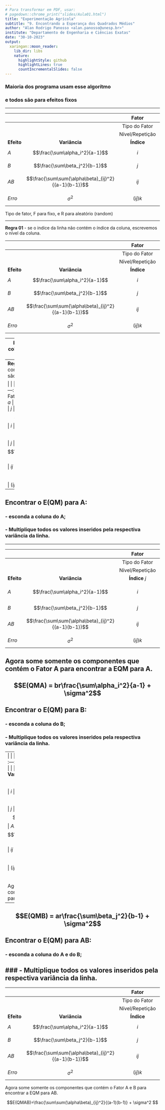 ```yaml
---
# Para transformar em PDF, usar: 
# pagedown::chrome_print("slides/Aula01.html")
title: "Experimentação Agrícola"
subtitle: "9. Encontrando a Esperança dos Quadrados Médios"
author: "Alan Rodrigo Panosso <alan.panosso@unesp.br>"
institute: "Departamento de Engenharia e Ciências Exatas"
date: "30-10-2023"
output:
  xaringan::moon_reader:
    lib_dir: libs
    nature:
      highlightStyle: github
      highlightLines: true
      countIncrementalSlides: false
---
```


### Maioria dos programa usam esse algorítmo
### e todos são para efeitos fixos


---

| | | Fator | A | B | n | E(QM)
|:--- |:---:| :---: | :---: | :---: | :---: | :---:
| | | Tipo do Fator | F | F | R | 
| | | Nível/Repetição | $a$ | $b$ | $r$ | 
| **Efeito**| **Variância** | **Índice** | $i$ | $j$ | $k$ | 
| $A$ | $$\frac{\sum\alpha_i^2}{a-1}$$ | $i$ |  |  |  | 
| $B$ | $$\frac{\sum\beta_j^2}{b-1}$$ | $j$ |  |  |  | 
| $AB$ | $$\frac{\sum\sum(\alpha\beta)_{ij}^2}{(a-1)(b-1)}$$ | $ij$ |  |  |  | 
| $Erro$ | $$\sigma^2$$ | $(ij)k$ |  |  |  | 

Tipo de fator, F para fíxo, e R para aleatório (random)

---

**Regra 01** - se o indice da linha não contém o índice da coluna, escrevemos o nível da coluna.

| | | Fator | A | B | n | E(QM)
|:--- |:---:| :---: | :---: | :---: | :---: | :---:
| | | Tipo do Fator | F | F | R | 
| | | Nível/Repetição | $a$ | $b$ | $r$ | 
| **Efeito**| **Variância** | **Índice** | $i$ | $j$ | $k$ | 
| $A$ | $$\frac{\sum\alpha_i^2}{a-1}$$ | $i$ |  | $b$ | $r$ | 
| $B$ | $$\frac{\sum\beta_j^2}{b-1}$$ | $j$ | $a$ |  |  $r$ | 
| $AB$ | $$\frac{\sum\sum(\alpha\beta)_{ij}^2}{(a-1)(b-1)}$$ | $ij$ |  |  | $r$ | 
| $Erro$ | $$\sigma^2$$ | $(ij)k$ |  |  |  | 

---
**Regra 02** - Adicione $1$ contém a coluna de índices aninhados, o fator aleaótrio sempre receberá 1.

| | | Fator | A | B | n | E(QM)
|:--- |:---:| :---: | :---: | :---: | :---: | :---:
| | | Tipo do Fator | F | F | R | 
| | | Nível/Repetição | $a$ | $b$ | $r$ | 
| **Efeito**| **Variância** | **Índice** | $i$ | $j$ | $k$ | 
| $A$ | $$\frac{\sum\alpha_i^2}{a-1}$$ | $i$ |  | $b$ | $r$ | 
| $B$ | $$\frac{\sum\beta_j^2}{b-1}$$ | $j$ | $a$ |  |  $r$ | 
| $AB$ | $$\frac{\sum\sum(\alpha\beta)_{ij}^2}{(a-1)(b-1)}$$ | $ij$ |  |  | $r$ | 
| $Erro$ | $$\sigma^2$$ | $(ij)k$ | $1$ | $1$ | $1$ | 


---
**Regra 03** - Adicione $0$ se a linha contém a coluna de índices e ambos são fixos.

| | | Fator | A | B | n | E(QM)
|:--- |:---:| :---: | :---: | :---: | :---: | :---:
| | | Tipo do Fator | F | F | R | 
| | | Nível/Repetição | $a$ | $b$ | $r$ | 
| **Efeito**| **Variância** | **Índice** | $i$ | $j$ | $k$ | 
| $A$ | $$\frac{\sum\alpha_i^2}{a-1}$$ | $i$ | $0$ | $b$ | $r$ | 
| $B$ | $$\frac{\sum\beta_j^2}{b-1}$$ | $j$ | $a$ | $0$ |  $r$ | 
| $AB$ | $$\frac{\sum\sum(\alpha\beta)_{ij}^2}{(a-1)(b-1)}$$ | $ij$ | $0$ | $0$ | $r$ | 
| $Erro$ | $$\sigma^2$$ | $(ij)k$ | $1$ | $1$ | $1$ | 


---


## Encontrar o E(QM) para A:  
### - esconda a coluna do A;   
### - Multiplique todos os valores inseridos pela respectiva variância da linha.

---

| | | Fator | B | n | E(QM)
|:--- |:---:| :---: |  :---: | :---: | :---:
| | | Tipo do Fator | F | R | 
| | | Nível/Repetição | $b$ | $r$ | 
| **Efeito**| **Variância** | **Índice** $j$ | $k$ | 
| $A$ | $$\frac{\sum\alpha_i^2}{a-1}$$ | $i$ | $b$ | $r$ | $$br\frac{\sum\alpha_i^2}{a-1}$$
| $B$ | $$\frac{\sum\beta_j^2}{b-1}$$ | $j$  | $0$ |  $r$ | $$0$$
| $AB$ | $$\frac{\sum\sum(\alpha\beta)_{ij}^2}{(a-1)(b-1)}$$ | $ij$ | $0$ | $r$ | $$0$$
| $Erro$ | $$\sigma^2$$ | $(ij)k$ | $1$ | $1$ | $$\sigma^2$$


Agora some somente os componentes que contém o Fator A para encontrar a EQM para A.
---
$$E(QMA) = br\frac{\sum\alpha_i^2}{a-1} + \sigma^2$$
---
## Encontrar o E(QM) para B:    

### - esconda a coluna do B;     
### - Multiplique todos os valores inseridos pela respectiva variância da linha.  

---
| | | Fator | A | n | E(QM)
|:--- |:---:| :---: | :---: | :---: | :---: 
| | | Tipo do Fator | F | R | 
| | | Nível/Repetição | $a$ | $r$ | 
| **Efeito**| **Variância** | **Índice** | $i$ | $k$ | 
| $A$ | $$\frac{\sum\alpha_i^2}{a-1}$$ | $i$ | $0$ | $r$ | $0$
| $B$ | $$\frac{\sum\beta_j^2}{b-1}$$ | $j$ | $a$ |  $r$ | $$ar\frac{\sum\beta_j^2}{b-1}$$
| $AB$ | $$\frac{\sum\sum(\alpha\beta)_{ij}^2}{(a-1)(b-1)}$$ | $ij$ | $0$ |  $r$ | $0$
| $Erro$ | $$\sigma^2$$ | $(ij)k$ | $1$ | $1$ | $$\sigma^2$$
Agora some somente os componentes que contém o Fator B para encontrar a EQM para B.

---

$$E(QMB) = ar\frac{\sum\beta_j^2}{b-1} + \sigma^2$$
---
## Encontrar o E(QM) para AB:  
### - esconda a coluna do A e do B;   
### - Multiplique todos os valores inseridos pela respectiva variância da linha.
---
| | | Fator | n | E(QM)
|:--- |:---:| :---: | :---: | :---: 
| | | Tipo do Fator | R | 
| | | Nível/Repetição | $r$ | 
| **Efeito**| **Variância** | **Índice** | $k$ | 
| $A$ | $$\frac{\sum\alpha_i^2}{a-1}$$ | $i$ | $r$ | $$r\frac{\sum\alpha_i^2}{a-1}$$
| $B$ | $$\frac{\sum\beta_j^2}{b-1}$$ | $j$ | $r$ | $$r\frac{\sum\beta_j^2}{b-1}$$
| $AB$ | $$\frac{\sum\sum(\alpha\beta)_{ij}^2}{(a-1)(b-1)}$$ | $ij$ | $r$ | $$r\frac{\sum\sum(\alpha\beta)_{ij}^2}{(a-1)(b-1)}$$
| $Erro$ | $$\sigma^2$$ | $(ij)k$ | $1$ |  $$\sigma^2$$

Agora some somente os componentes que contém o Fator A e B para encontrar a EQM para AB.

$$E(QMAB)=\frac{\sum\sum(\alpha\beta)_{ij}^2}{(a-1)(b-1)} + \sigma^2 $$ 
